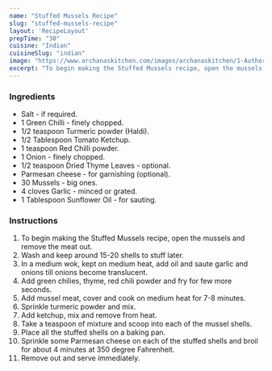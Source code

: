 ---
name: "Stuffed Mussels Recipe"
slug: "stuffed-mussels-recipe"
layout: 'RecipeLayout'
prepTime: "30"
cuisine: "Indian"
cuisineSlug: "indian"
image: "https://www.archanaskitchen.com/images/archanaskitchen/1-Author/poojanadkarni/Stuffed_Mussels_Delicious_Seafood_Appetizer.jpg"
excerpt: "To begin making the Stuffed Mussels recipe, open the mussels and remove the meat out"
---

### Ingredients

- Salt - if required.
- 1 Green Chilli - finely chopped.
- 1/2 teaspoon Turmeric powder (Haldi).
- 1/2 Tablespoon Tomato Ketchup.
- 1 teaspoon Red Chilli powder.
- 1 Onion - finely chopped.
- 1/2 teaspoon Dried Thyme Leaves - optional.
- Parmesan cheese - for garnishing (optional).
- 30 Mussels - big ones.
- 4 cloves Garlic - minced or grated.
- 1 Tablespoon Sunflower Oil - for sauting.

### Instructions

1. To begin making the Stuffed Mussels recipe, open the mussels and remove the meat out.
1. Wash and keep around 15-20 shells to stuff later.
1. In a medium wok, kept on medium heat, add oil and saute garlic and onions till onions become translucent.
1. Add green chilies, thyme, red chili powder and fry for few more seconds.
1. Add mussel meat, cover and cook on medium heat for 7-8 minutes.
1. Sprinkle turmeric powder and mix.
1. Add ketchup, mix and remove from heat.
1. Take a teaspoon of mixture and scoop into each of the mussel shells.
1. Place all the stuffed shells on a baking pan.
1. Sprinkle some Parmesan cheese on each of the stuffed shells and broil for about 4 minutes at 350 degree Fahrenheit.
1. Remove out and serve immediately.
